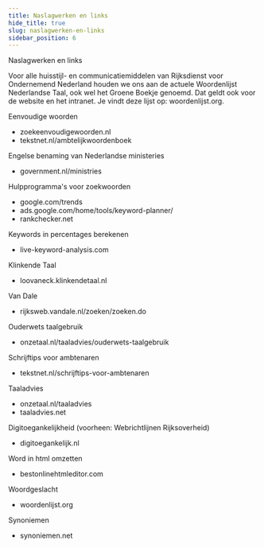 ```yaml
---
title: Naslagwerken en links
hide_title: true
slug: naslagwerken-en-links
sidebar_position: 6
---
```



<Heading>Naslagwerken en links</Heading>

Voor alle huisstijl- en communicatiemiddelen van Rijksdienst voor Ondernemend Nederland houden we ons aan de actuele Woordenlijst Nederlandse Taal, ook wel het Groene Boekje genoemd.
Dat geldt ook voor de website en het intranet. Je vindt deze lijst op: <Link href="https://www.woordenlijst.org" showIcon="after" icon="externe-link">woordenlijst.org</Link>.

Eenvoudige woorden

- <Link href="https://www.zoekeenvoudigewoorden.nl" showIcon="after" icon="externe-link">
    zoekeenvoudigewoorden.nl
  </Link>
- <Link href="https://www.tekstnet.nl/ambtelijkwoordenboek" showIcon="after" icon="externe-link">
    tekstnet.nl/ambtelijkwoordenboek
  </Link>

Engelse benaming van Nederlandse ministeries

- <Link href="https://www.government.nl/ministries" showIcon="after" icon="externe-link">
    government.nl/ministries
  </Link>

Hulpprogramma's voor zoekwoorden

- <Link href="https://www.google.com/trends" showIcon="after" icon="externe-link">
    google.com/trends
  </Link>
- <Link href="https://ads.google.com/home/tools/keyword-planner/" showIcon="after" icon="externe-link">
    ads.google.com/home/tools/keyword-planner/
  </Link>
- <Link href="https://www.rankchecker.net" showIcon="after" icon="externe-link">
    rankchecker.net
  </Link>

Keywords in percentages berekenen

- <Link href="https://www.live-keyword-analysis.com" showIcon="after" icon="externe-link">
    live-keyword-analysis.com
  </Link>

Klinkende Taal

- <Link href="https://loovaneck.klinkendetaal.nl" showIcon="after" icon="externe-link">
    loovaneck.klinkendetaal.nl
  </Link>

Van Dale

- <Link href="https://rijksweb.vandale.nl/zoeken/zoeken.do" showIcon="after" icon="externe-link">
    rijksweb.vandale.nl/zoeken/zoeken.do
  </Link>

Ouderwets taalgebruik

- <Link href="https://www.onzetaal.nl/taaladvies/ouderwets-taalgebruik" showIcon="after" icon="externe-link">
    onzetaal.nl/taaladvies/ouderwets-taalgebruik
  </Link>

Schrijftips voor ambtenaren

- <Link href="https://www.tekstnet.nl/schrijftips-voor-ambtenaren" showIcon="after" icon="externe-link">
    tekstnet.nl/schrijftips-voor-ambtenaren
  </Link>

Taaladvies

- <Link href="https://www.onzetaal.nl/taaladvies" showIcon="after" icon="externe-link">
    onzetaal.nl/taaladvies
  </Link>
- <Link href="https://www.taaladvies.net" showIcon="after" icon="externe-link">
    taaladvies.net
  </Link>

Digitoegankelijkheid (voorheen: Webrichtlijnen Rijksoverheid)

- <Link href="https://www.digitoegankelijk.nl" showIcon="after" icon="externe-link">
    digitoegankelijk.nl
  </Link>

Word in html omzetten

- <Link href="https://www.bestonlinehtmleditor.com" showIcon="after" icon="externe-link">
    bestonlinehtmleditor.com
  </Link>

Woordgeslacht

- <Link href="https://www.woordenlijst.org" showIcon="after" icon="externe-link">
    woordenlijst.org
  </Link>

Synoniemen

- <Link href="https://www.synoniemen.net" showIcon="after" icon="externe-link">
    synoniemen.net
  </Link>
